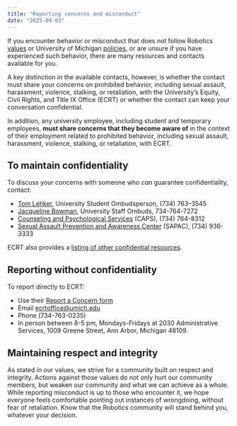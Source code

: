 ```yaml
---
title: "Reporting concerns and misconduct"
date: "2025-09-03"
---
```


If you encounter behavior or misconduct that does not follow Robotics [values](https://robotics.umich.edu/about/values/) or University of Michigan [policies](https://spg.umich.edu/), or are unsure if you have experienced such behavior, there are many resources and contacts available for you.

A key distinction in the available contacts, however, is whether the contact must share your concerns on prohibited behavior, including sexual assault, harassment, violence, stalking, or retaliation, with the University’s Equity, Civil Rights, and Title IX Office (ECRT) or whether the contact can keep your conversation confidential.

In addition, any university employee, including student and temporary employees, **must share concerns that they become aware of** in the context of their employment related to prohibited behavior, including sexual assault, harassment, violence, stalking, or retaliation, with ECRT.

## To maintain confidentiality

To discuss your concerns with someone who *can* guarantee confidentiality, contact:

* [Tom Lehker](https://ombuds.umich.edu/), University Student Ombudsperson, (734) 763–3545  
* [Jacqueline Bowman](https://staffombuds.umich.edu/), University Staff Ombuds, 734-764-7272  
* [Counseling and Psychological Services](https://caps.umich.edu/) (CAPS), (734) 764-8312  
* [Sexual Assault Prevention and Awareness Center](https://sapac.umich.edu/) (SAPAC), (734) 936-3333

ECRT also provides a [listing of other confidential resources](https://ecrt.umich.edu/get-help-support/resources/?_confidential=c).

## Reporting without confidentiality

To report directly to ECRT:

* Use their [Report a Concern form](https://ecrt.umich.edu/reporting/report-a-concern/)  
* Email [ecrtoffice@umich.edu](mailto:ecrtoffice@umich.edu)  
* Phone (734-763-0235)  
* In person between 8-5 pm, Mondays-Fridays at 2030 Administrative Services, 1009 Greene Street, Ann Arbor, Michigan 48109.

## Maintaining respect and integrity

As stated in our values, we strive for a community built on respect and integrity. Actions against those values do not only hurt our community members, but weaken our community and what we can achieve as a whole. While reporting misconduct is up to those who encounter it, we hope everyone feels comfortable pointing out instances of wrongdoing, without fear of retaliation. Know that the Robotics community will stand behind you, whatever your decision.